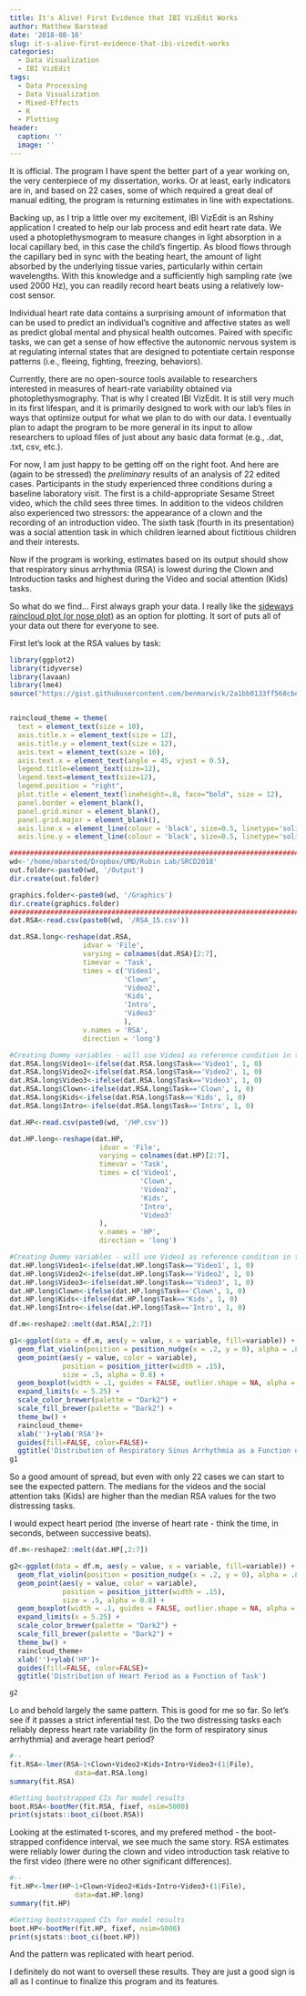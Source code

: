 ```yaml
---
title: It's Alive! First Evidence that IBI VizEdit Works
author: Matthew Barstead
date: '2018-08-16'
slug: it-s-alive-first-evidence-that-ibi-vizedit-works
categories:
  - Data Visualization
  - IBI VizEdit
tags:
  - Data Processing
  - Data Visualization
  - Mixed-Effects
  - R
  - Plotting
header:
  caption: ''
  image: ''
---
```


It is official. The program I have spent the better part of a year working on, the very centerpiece of my dissertation, works. Or at least, early indicators are in, and based on 22 cases, some of which required a great deal of manual editing, the program is returning estimates in line with expectations. 

Backing up, as I trip a little over my excitement, IBI VizEdit is an Rshiny application I created to help our lab process and edit heart rate data. We used a photoplethysmogram to measure changes in light absorption in a local capillary bed, in this case the child's fingertip. As blood flows through the capillary bed in sync with the beating heart, the amount of light absorbed by the underlying tissue varies, particularly within certain wavelengths. With this knowledge and a sufficiently high sampling rate (we used 2000 Hz), you can readily record heart beats using a relatively low-cost sensor. 

Individual heart rate data contains a surprising amount of information that can be used to predict an individual's cognitive and affective states as well as predict global mental and physical health outcomes. Paired with specific tasks, we can get a sense of how effective the autonomic nervous system is at regulating internal states that are designed to potentiate certain response patterns (i.e., fleeing, fighting, freezing, behaviors). 

Currently, there are no open-source tools available to researchers interested in measures of heart-rate variability obtained via photoplethysmography. That is why I created IBI VizEdit. It is still very much in its first lifespan, and it is primarily designed to work with our lab's files in ways that optimize output for what we plan to do with our data. I eventually plan to adapt the program to be more general in its input to allow researchers to upload files of just about any basic data format (e.g., .dat, .txt, csv, etc.). 

For now, I am just happy to be getting off on the right foot. And here are (again to be stressed) the *preliminary* results of an analysis of 22 edited cases. Participants in the study experienced three conditions during a baseline laboratory visit. The first is a child-appropriate Sesame Street video, which the child sees three times. In addition to the videos children also experienced two stressors: the appearance of a clown and the recording of an introduction video. The sixth task (fourth in its presentation) was a social attention task in which children learned about fictitious children and their interests. 

Now if the program is working, estimates based on its output should show that respiratory sinus arrhythmia (RSA) is lowest during the Clown and Introduction tasks and highest during the Video and social attention (Kids) tasks. 

So what do we find... First always graph your data. I really like the [sideways raincloud plot (or nose plot)](https://micahallen.org/2018/03/15/introducing-raincloud-plots/) as an option for plotting. It sort of puts all of your data out there for everyone to see. 

First let's look at the RSA values by task: 
```r
library(ggplot2)
library(tidyverse)
library(lavaan)
library(lme4)
source("https://gist.githubusercontent.com/benmarwick/2a1bb0133ff568cbe28d/raw/fb53bd97121f7f9ce947837ef1a4c65a73bffb3f/geom_flat_violin.R")


raincloud_theme = theme(
  text = element_text(size = 10),
  axis.title.x = element_text(size = 12),
  axis.title.y = element_text(size = 12),
  axis.text = element_text(size = 10),
  axis.text.x = element_text(angle = 45, vjust = 0.5),
  legend.title=element_text(size=12),
  legend.text=element_text(size=12),
  legend.position = "right",
  plot.title = element_text(lineheight=.8, face="bold", size = 12),
  panel.border = element_blank(),
  panel.grid.minor = element_blank(),
  panel.grid.major = element_blank(),
  axis.line.x = element_line(colour = 'black', size=0.5, linetype='solid'),
  axis.line.y = element_line(colour = 'black', size=0.5, linetype='solid'))

#################################################################################################
wd<-'/home/mbarsted/Dropbox/UMD/Rubin Lab/SRCD2018'
out.folder<-paste0(wd, '/Output')
dir.create(out.folder)

graphics.folder<-paste0(wd, '/Graphics')
dir.create(graphics.folder)
#################################################################################################
dat.RSA<-read.csv(paste0(wd, '/RSA_15.csv'))

dat.RSA.long<-reshape(dat.RSA, 
                  idvar = 'File',
                  varying = colnames(dat.RSA)[2:7], 
                  timevar = 'Task', 
                  times = c('Video1', 
                            'Clown', 
                            'Video2', 
                            'Kids', 
                            'Intro', 
                            'Video3'
                            ),
                  v.names = 'RSA',
                  direction = 'long')

#Creating Dummy variables - will use Video1 as reference condition in the model. 
dat.RSA.long$Video1<-ifelse(dat.RSA.long$Task=='Video1', 1, 0)
dat.RSA.long$Video2<-ifelse(dat.RSA.long$Task=='Video2', 1, 0)
dat.RSA.long$Video3<-ifelse(dat.RSA.long$Task=='Video3', 1, 0)
dat.RSA.long$Clown<-ifelse(dat.RSA.long$Task=='Clown', 1, 0)
dat.RSA.long$Kids<-ifelse(dat.RSA.long$Task=='Kids', 1, 0)
dat.RSA.long$Intro<-ifelse(dat.RSA.long$Task=='Intro', 1, 0)

dat.HP<-read.csv(paste0(wd, '/HP.csv'))

dat.HP.long<-reshape(dat.HP, 
                      idvar = 'File',
                      varying = colnames(dat.HP)[2:7], 
                      timevar = 'Task', 
                      times = c('Video1', 
                                'Clown', 
                                'Video2', 
                                'Kids', 
                                'Intro', 
                                'Video3'
                      ),
                      v.names = 'HP',
                      direction = 'long')

#Creating Dummy variables - will use Video1 as reference condition in the model. 
dat.HP.long$Video1<-ifelse(dat.HP.long$Task=='Video1', 1, 0)
dat.HP.long$Video2<-ifelse(dat.HP.long$Task=='Video2', 1, 0)
dat.HP.long$Video3<-ifelse(dat.HP.long$Task=='Video3', 1, 0)
dat.HP.long$Clown<-ifelse(dat.HP.long$Task=='Clown', 1, 0)
dat.HP.long$Kids<-ifelse(dat.HP.long$Task=='Kids', 1, 0)
dat.HP.long$Intro<-ifelse(dat.HP.long$Task=='Intro', 1, 0)
```

```r
df.m<-reshape2::melt(dat.RSA[,2:7])

g1<-ggplot(data = df.m, aes(y = value, x = variable, fill=variable)) +
  geom_flat_violin(position = position_nudge(x = .2, y = 0), alpha = .8) +
  geom_point(aes(y = value, color = variable), 
             position = position_jitter(width = .15), 
             size = .5, alpha = 0.8) +
  geom_boxplot(width = .1, guides = FALSE, outlier.shape = NA, alpha = 0.5) +
  expand_limits(x = 5.25) +
  scale_color_brewer(palette = "Dark2") +
  scale_fill_brewer(palette = "Dark2") +
  theme_bw() +
  raincloud_theme+
  xlab('')+ylab('RSA')+
  guides(fill=FALSE, color=FALSE)+
  ggtitle('Distribution of Respiratory Sinus Arrhythmia as a Function of Task')
g1
```

So a good amount of spread, but even with only 22 cases we can start to see the expected pattern. The medians for the videos and the social attention taks (Kids) are higher than the median RSA values for the two distressing tasks. 

I would expect heart period (the inverse of heart rate - think the time, in seconds, between successive beats).


```r
df.m<-reshape2::melt(dat.HP[,2:7])

g2<-ggplot(data = df.m, aes(y = value, x = variable, fill=variable)) +
  geom_flat_violin(position = position_nudge(x = .2, y = 0), alpha = .8) +
  geom_point(aes(y = value, color = variable), 
             position = position_jitter(width = .15), 
             size = .5, alpha = 0.8) +
  geom_boxplot(width = .1, guides = FALSE, outlier.shape = NA, alpha = 0.5) +
  expand_limits(x = 5.25) +
  scale_color_brewer(palette = "Dark2") +
  scale_fill_brewer(palette = "Dark2") +
  theme_bw() +
  raincloud_theme+
  xlab('')+ylab('HP')+
  guides(fill=FALSE, color=FALSE)+
  ggtitle('Distribution of Heart Period as a Function of Task')

g2
```

Lo and behold largely the same pattern. This is good for me so far. So let's see if it passes a strict inferential test. Do the two distressing tasks each reliably depress heart rate variability (in the form of respiratory sinus arrhythmia) and average heart period? 

```r
#--
fit.RSA<-lmer(RSA~1+Clown+Video2+Kids+Intro+Video3+(1|File), 
                data=dat.RSA.long)
summary(fit.RSA)

#Getting bootstrapped CIs for model results
boot.RSA<-bootMer(fit.RSA, fixef, nsim=5000)
print(sjstats::boot_ci(boot.RSA))
```

Looking at the estimated t-scores, and my prefered method - the boot-strapped confidence interval, we see much the same story. RSA estimates were reliably lower during the clown and video introduction task relative to the first video (there were no other significant differences). 

```r
#--
fit.HP<-lmer(HP~1+Clown+Video2+Kids+Intro+Video3+(1|File), 
                data=dat.HP.long)
summary(fit.HP)

#Getting bootstrapped CIs for model results
boot.HP<-bootMer(fit.HP, fixef, nsim=5000)
print(sjstats::boot_ci(boot.HP))
```

And the pattern was replicated with heart period. 

I definitely do not want to oversell these results. They are just a good sign is all as I continue to finalize this program and its features. 